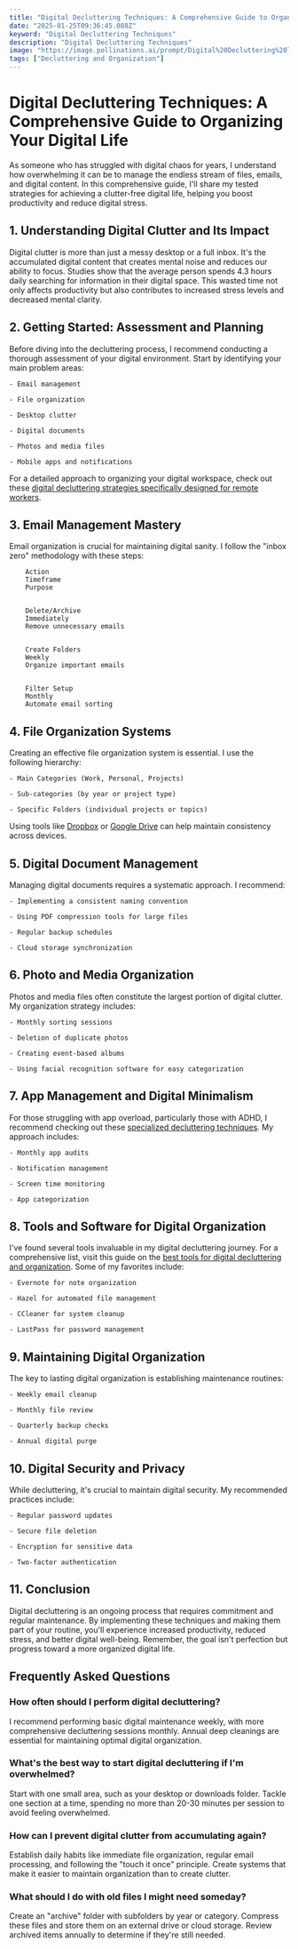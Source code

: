 ```yaml
---
title: "Digital Decluttering Techniques: A Comprehensive Guide to Organizing Your Digital Life"
date: "2025-01-25T09:36:45.088Z"
keyword: "Digital Decluttering Techniques"
description: "Digital Decluttering Techniques"
image: "https://image.pollinations.ai/prompt/Digital%20Decluttering%20Techniques%2C%20realistic%20photo%2C%20high%20quality%2C%204k?width=1024&height=1024&nologo=true"
tags: ["Decluttering and Organization"]
---
```


# Digital Decluttering Techniques: A Comprehensive Guide to Organizing Your Digital Life


As someone who has struggled with digital chaos for years, I understand how overwhelming it can be to manage the endless stream of files, emails, and digital content. In this comprehensive guide, I'll share my tested strategies for achieving a clutter-free digital life, helping you boost productivity and reduce digital stress.



## 1. Understanding Digital Clutter and Its Impact


Digital clutter is more than just a messy desktop or a full inbox. It's the accumulated digital content that creates mental noise and reduces our ability to focus. Studies show that the average person spends 4.3 hours daily searching for information in their digital space. This wasted time not only affects productivity but also contributes to increased stress levels and decreased mental clarity.



## 2. Getting Started: Assessment and Planning


Before diving into the decluttering process, I recommend conducting a thorough assessment of your digital environment. Start by identifying your main problem areas:



    - Email management

    - File organization

    - Desktop clutter

    - Digital documents

    - Photos and media files

    - Mobile apps and notifications



For a detailed approach to organizing your digital workspace, check out these [digital decluttering strategies specifically designed for remote workers](https://productivityprospect.com/blog/digital-decluttering-strategies-for-remote-workers/).



## 3. Email Management Mastery


Email organization is crucial for maintaining digital sanity. I follow the "inbox zero" methodology with these steps:




    
        Action
        Timeframe
        Purpose
    
    
        Delete/Archive
        Immediately
        Remove unnecessary emails
    
    
        Create Folders
        Weekly
        Organize important emails
    
    
        Filter Setup
        Monthly
        Automate email sorting
    




## 4. File Organization Systems


Creating an effective file organization system is essential. I use the following hierarchy:



    - Main Categories (Work, Personal, Projects)

    - Sub-categories (by year or project type)

    - Specific Folders (individual projects or topics)



Using tools like [Dropbox](https://www.dropbox.com) or [Google Drive](https://drive.google.com) can help maintain consistency across devices.



## 5. Digital Document Management


Managing digital documents requires a systematic approach. I recommend:



    - Implementing a consistent naming convention

    - Using PDF compression tools for large files

    - Regular backup schedules

    - Cloud storage synchronization



## 6. Photo and Media Organization


Photos and media files often constitute the largest portion of digital clutter. My organization strategy includes:



    - Monthly sorting sessions

    - Deletion of duplicate photos

    - Creating event-based albums

    - Using facial recognition software for easy categorization



## 7. App Management and Digital Minimalism


For those struggling with app overload, particularly those with ADHD, I recommend checking out these [specialized decluttering techniques](https://productivityprospect.com/blog/decluttering-techniques-for-people-with-adhd/). My approach includes:



    - Monthly app audits

    - Notification management

    - Screen time monitoring

    - App categorization



## 8. Tools and Software for Digital Organization


I've found several tools invaluable in my digital decluttering journey. For a comprehensive list, visit this guide on the [best tools for digital decluttering and organization](https://productivityprospect.com/blog/best-tools-for-digital-decluttering-and-organization/). Some of my favorites include:



    - Evernote for note organization

    - Hazel for automated file management

    - CCleaner for system cleanup

    - LastPass for password management



## 9. Maintaining Digital Organization


The key to lasting digital organization is establishing maintenance routines:



    - Weekly email cleanup

    - Monthly file review

    - Quarterly backup checks

    - Annual digital purge



## 10. Digital Security and Privacy


While decluttering, it's crucial to maintain digital security. My recommended practices include:



    - Regular password updates

    - Secure file deletion

    - Encryption for sensitive data

    - Two-factor authentication



## 11. Conclusion


Digital decluttering is an ongoing process that requires commitment and regular maintenance. By implementing these techniques and making them part of your routine, you'll experience increased productivity, reduced stress, and better digital well-being. Remember, the goal isn't perfection but progress toward a more organized digital life.



## Frequently Asked Questions


### How often should I perform digital decluttering?

I recommend performing basic digital maintenance weekly, with more comprehensive decluttering sessions monthly. Annual deep cleanings are essential for maintaining optimal digital organization.



### What's the best way to start digital decluttering if I'm overwhelmed?

Start with one small area, such as your desktop or downloads folder. Tackle one section at a time, spending no more than 20-30 minutes per session to avoid feeling overwhelmed.



### How can I prevent digital clutter from accumulating again?

Establish daily habits like immediate file organization, regular email processing, and following the "touch it once" principle. Create systems that make it easier to maintain organization than to create clutter.



### What should I do with old files I might need someday?

Create an "archive" folder with subfolders by year or category. Compress these files and store them on an external drive or cloud storage. Review archived items annually to determine if they're still needed.


